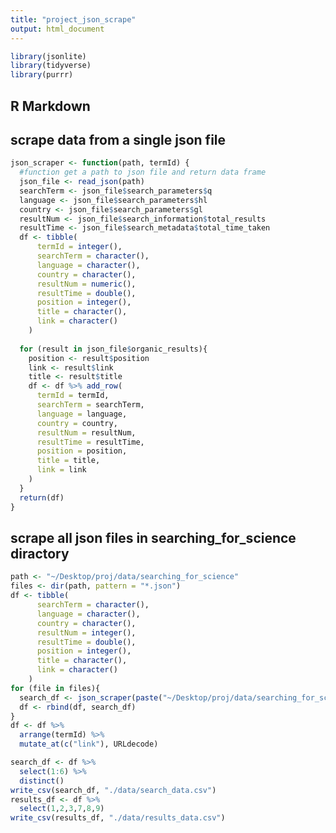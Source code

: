 ```yaml
---
title: "project_json_scrape"
output: html_document
---
```


```r
library(jsonlite)
library(tidyverse)
library(purrr)
```

## R Markdown


## scrape data from a single json file

```r
json_scraper <- function(path, termId) {
  #function get a path to json file and return data frame 
  json_file <- read_json(path)
  searchTerm <- json_file$search_parameters$q
  language <- json_file$search_parameters$hl
  country <- json_file$search_parameters$gl
  resultNum <- json_file$search_information$total_results
  resultTime <- json_file$search_metadata$total_time_taken
  df <- tibble(
      termId = integer(),
      searchTerm = character(),
      language = character(),
      country = character(),
      resultNum = numeric(),
      resultTime = double(),
      position = integer(), 
      title = character(),
      link = character()
    )
  
  for (result in json_file$organic_results){
    position <- result$position
    link <- result$link
    title <- result$title
    df <- df %>% add_row(
      termId = termId,
      searchTerm = searchTerm,
      language = language,
      country = country,
      resultNum = resultNum,
      resultTime = resultTime,
      position = position, 
      title = title,
      link = link
    )
  }
  return(df)
}
```

## scrape all json files in searching_for_science diractory 

```r
path <- "~/Desktop/proj/data/searching_for_science"
files <- dir(path, pattern = "*.json")
df <- tibble(
      searchTerm = character(),
      language = character(),
      country = character(),
      resultNum = integer(),
      resultTime = double(),
      position = integer(), 
      title = character(),
      link = character()
    )
for (file in files){
  search_df <- json_scraper(paste("~/Desktop/proj/data/searching_for_science/", file, sep = ""), as.integer(str_split(file,"_")[[1]][1])) 
  df <- rbind(df, search_df)
}
df <- df %>% 
  arrange(termId) %>% 
  mutate_at(c("link"), URLdecode)
```

```r
search_df <- df %>% 
  select(1:6) %>%
  distinct()
write_csv(search_df, "./data/search_data.csv")
results_df <- df %>%
  select(1,2,3,7,8,9)
write_csv(results_df, "./data/results_data.csv")
```